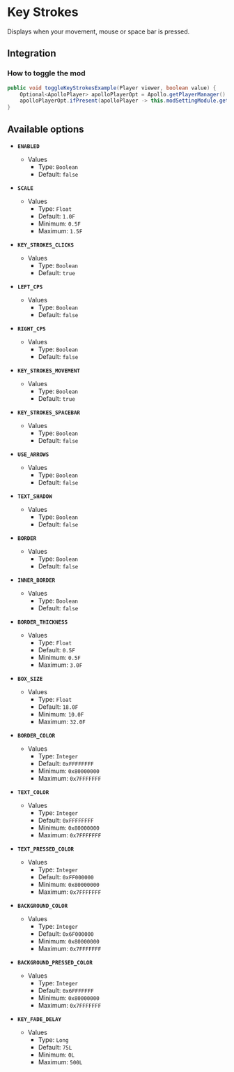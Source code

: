 # Key Strokes

Displays when your movement, mouse or space bar is pressed.

## Integration

### How to toggle the mod

```java
public void toggleKeyStrokesExample(Player viewer, boolean value) {
    Optional<ApolloPlayer> apolloPlayerOpt = Apollo.getPlayerManager().getPlayer(viewer.getUniqueId());
    apolloPlayerOpt.ifPresent(apolloPlayer -> this.modSettingModule.getOptions().set(apolloPlayer, ModKeystrokes.ENABLED, value));
}
```

## Available options

- __`ENABLED`__
    - Values
        - Type: `Boolean`
        - Default: `false`

- __`SCALE`__
    - Values
        - Type: `Float`
        - Default: `1.0F`
        - Minimum: `0.5F`
        - Maximum: `1.5F`

- __`KEY_STROKES_CLICKS`__
    - Values
        - Type: `Boolean`
        - Default: `true`

- __`LEFT_CPS`__
    - Values
        - Type: `Boolean`
        - Default: `false`

- __`RIGHT_CPS`__
    - Values
        - Type: `Boolean`
        - Default: `false`

- __`KEY_STROKES_MOVEMENT`__
    - Values
        - Type: `Boolean`
        - Default: `true`

- __`KEY_STROKES_SPACEBAR`__
    - Values
        - Type: `Boolean`
        - Default: `false`

- __`USE_ARROWS`__
    - Values
        - Type: `Boolean`
        - Default: `false`

- __`TEXT_SHADOW`__
    - Values
        - Type: `Boolean`
        - Default: `false`

- __`BORDER`__
    - Values
        - Type: `Boolean`
        - Default: `false`

- __`INNER_BORDER`__
    - Values
        - Type: `Boolean`
        - Default: `false`

- __`BORDER_THICKNESS`__
    - Values
        - Type: `Float`
        - Default: `0.5F`
        - Minimum: `0.5F`
        - Maximum: `3.0F`

- __`BOX_SIZE`__
    - Values
        - Type: `Float`
        - Default: `18.0F`
        - Minimum: `10.0F`
        - Maximum: `32.0F`

- __`BORDER_COLOR`__
    - Values
        - Type: `Integer`
        - Default: `0xFFFFFFFF`
        - Minimum: `0x80000000`
        - Maximum: `0x7FFFFFFF`

- __`TEXT_COLOR`__
    - Values
        - Type: `Integer`
        - Default: `0xFFFFFFFF`
        - Minimum: `0x80000000`
        - Maximum: `0x7FFFFFFF`

- __`TEXT_PRESSED_COLOR`__
    - Values
        - Type: `Integer`
        - Default: `0xFF000000`
        - Minimum: `0x80000000`
        - Maximum: `0x7FFFFFFF`

- __`BACKGROUND_COLOR`__
    - Values
        - Type: `Integer`
        - Default: `0x6F000000`
        - Minimum: `0x80000000`
        - Maximum: `0x7FFFFFFF`

- __`BACKGROUND_PRESSED_COLOR`__
    - Values
        - Type: `Integer`
        - Default: `0x6FFFFFFF`
        - Minimum: `0x80000000`
        - Maximum: `0x7FFFFFFF`

- __`KEY_FADE_DELAY`__
    - Values
        - Type: `Long`
        - Default: `75L`
        - Minimum: `0L`
        - Maximum: `500L`


